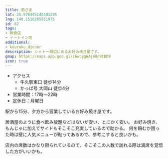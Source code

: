 ```yaml
---
title: 若さま
lat: 35.976445148301295
lng: 140.1510265951975
id: 62
tags:
- 飲食店
- イートイン可
additional:
- kouroku_dinner
description: シャトー周辺にあるお好み焼き屋です。
gmap: https://maps.app.goo.gl/i6wcygWAj98n9tDD9
icon: true
---
```


<LinkedImage
  basename="hamyu044/wakasama_sign"
/>

- アクセス
  - 牛久駅東口 徒歩14分
  - かっぱ号 大岡山 徒歩4分
- 営業時間：17時～22時
- 定休日：月曜日

駅から15分、夕方から営業しているお好み焼き屋です。

居酒屋のように食べ飲み放題などはないが安い、とにかく安い。
お好み焼き、もんじゃに加えてサイドもそこそこ充実しているので助かる。
何を頼むか困った時は壁に人気メニューが貼ってあるので、参考にすると良いかも。

店内の席数はかなり限られているので、そこそこの人数で訪れる際は満席を覚悟した方がいいかも。

<LinkedImage
  basename="hamyu044/wakasama_menu"
/>

